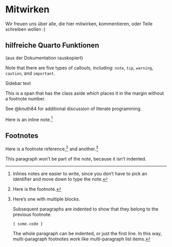 # Mitwirken {.unnumbered}

Wir freuen uns über alle, die hier mitwirken, kommentieren, oder Teile schreiben wollen :)

## hilfreiche Quarto Funktionen

(aus der Dokumentation rauskopiert)

::: callout-note
Note that there are five types of callouts, including: `note`, `tip`, `warning`, `caution`, and `important`.
:::

::: column-margin
Sidebar text
:::

[This is a span that has the class aside which places it in the margin without a footnote number.]{.aside}

See @knuth84 for additional discussion of literate programming.

Here is an inline note.[^mitwirken-1]

[^mitwirken-1]: Inlines notes are easier to write, since you don't have to pick an identifier and move down to type the note.

## Footnotes

Here is a footnote reference,[^mitwirken-2] and another.[^mitwirken-3]

[^mitwirken-2]: Here is the footnote.

[^mitwirken-3]: Here's one with multiple blocks.

    Subsequent paragraphs are indented to show that they belong to the previous footnote.

        { some.code }

    The whole paragraph can be indented, or just the first line. In this way, multi-paragraph footnotes work like multi-paragraph list items.

This paragraph won't be part of the note, because it isn't indented.
